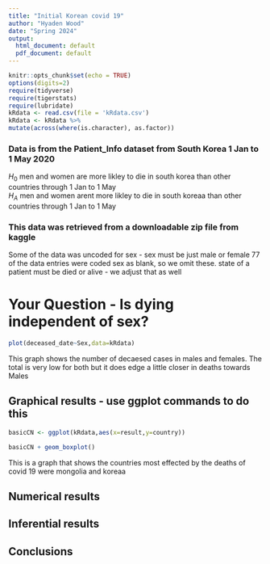 ```yaml
---
title: "Initial Korean covid 19"
author: "Hyaden Wood"
date: "Spring 2024"
output:
  html_document: default
  pdf_document: default
---
```


```r
knitr::opts_chunk$set(echo = TRUE)
options(digits=2)
require(tidyverse)
require(tigerstats)
require(lubridate)
kRdata <- read.csv(file = 'kRdata.csv')
kRdata <- kRdata %>%
mutate(across(where(is.character), as.factor))

```
### Data is from the Patient_Info dataset from South Korea 1 Jan to 1 May 2020

$H_0$ men and women are more likley to die in south korea than other countries through 1 Jan to 1 May         
$H_A$ men and women arent more likley to die in south koreaa than other countries through 1 Jan to 1 May

### This data was retrieved from a downloadable zip file from kaggle

Some of the data was uncoded for sex - sex must be just male or female
77 of the data entries were coded sex  as blank, so we omit these.
state of a patient must be died or alive - we adjust that as well   
  
# Your Question - Is dying independent of sex?


```r
plot(deceased_date~Sex,data=kRdata)
```
This graph shows the number of decaesed cases in males and females. The total is very low for both but it does edge a little closer in deaths towards Males


## Graphical results - use ggplot commands to do this  

```r
basicCN <- ggplot(kRdata,aes(x=result,y=country))
```

```r
basicCN + geom_boxplot()
```
  This is a graph that shows the countries most effected by the deaths of covid 19 were mongolia and koreaa 
  
## Numerical results


## Inferential results 




## Conclusions

